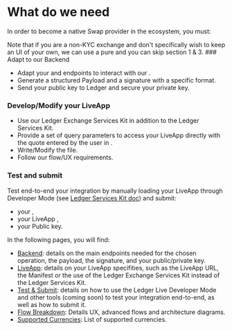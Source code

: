 
# What do we need

In order to become a native Swap provider in the <Glossary word="Ledger Live"></Glossary> ecosystem, you must:

<Callout type="info" emoji="👉">
  Note that if you are a non-KYC exchange and don't specifically wish to keep an UI of your own, we can use a pure <Glossary word="API"></Glossary> <Glossary word="integration"></Glossary> and you can skip section 1 & 3.
</Callout>

<Steps>
### Adapt to our Backend
 
- Adapt your <Glossary word="API"></Glossary> and endpoints to interact with our <Glossary word="Backend"></Glossary>.
- Generate a structured Payload and a signature with a specific format.
- Send your public key to Ledger and secure your private key.

### Develop/Modify your LiveApp
 
- Use our Ledger Exchange Services Kit in addition to the Ledger Services Kit.
- Provide a set of query parameters to access your LiveApp directly with the quote entered by the user in <Glossary word="Ledger Live"></Glossary>. 
- Write/Modify the <Glossary word="Manifest"></Glossary> file. 
- Follow our flow/UX requirements.

### Test and submit

Test end-to-end your integration by manually loading your LiveApp through Developer Mode (see [Ledger Services Kit doc](https://wallet.api.live.ledger.com/docs/discover/dapp-browser/manifest#load-your-live-app-locally-on-desktop)) and submit:
  - your <Glossary word="API"></Glossary>, 
  - your LiveApp <Glossary word="Manifest"></Glossary>,
  - your Public key.

</Steps>

In the following pages, you will find:
- [Backend](swap/providers-backend): details on the main endpoints needed for the chosen operation, the payload, the signature, and your public/private key.
- [LiveApp](swap/providers-liveapp): details on your LiveApp specifities, such as the LiveApp URL, the Manifest or the use of the Ledger Exchange Services Kit instead of the Ledger Services Kit.
- [Test & Submit](swap/providers-test-and-submit): details on how to use the Ledger Live Developer Mode and other tools (coming soon) to test your integration end-to-end, as well as how to submit it. 
- [Flow Breakdown](swap/flow): Details UX, advanced flows and architecture diagrams.
- [Supported Currencies](swap/providers-currencies): List of supported currencies.
